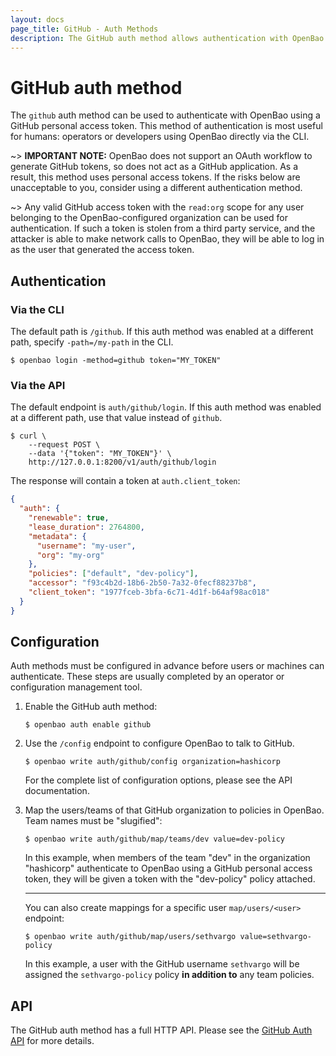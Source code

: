 ```yaml
---
layout: docs
page_title: GitHub - Auth Methods
description: The GitHub auth method allows authentication with OpenBao using GitHub.
---
```


# GitHub auth method

The `github` auth method can be used to authenticate with OpenBao using a GitHub
personal access token. This method of authentication is most useful for humans:
operators or developers using OpenBao directly via the CLI.

~> **IMPORTANT NOTE:** OpenBao does not support an OAuth workflow to generate
GitHub tokens, so does not act as a GitHub application. As a result, this method
uses personal access tokens. If the risks below are unacceptable to you, consider
using a different authentication method.

~> Any valid GitHub access token with the `read:org` scope for any user belonging
to the OpenBao-configured organization can be used for authentication. If such a
token is stolen from a third party service, and the attacker is able to make
network calls to OpenBao, they will be able to log in as the user that generated
the access token.

## Authentication

### Via the CLI

The default path is `/github`. If this auth method was enabled at a different
path, specify `-path=/my-path` in the CLI.

```shell-session
$ openbao login -method=github token="MY_TOKEN"
```

### Via the API

The default endpoint is `auth/github/login`. If this auth method was enabled
at a different path, use that value instead of `github`.

```shell-session
$ curl \
    --request POST \
    --data '{"token": "MY_TOKEN"}' \
    http://127.0.0.1:8200/v1/auth/github/login
```

The response will contain a token at `auth.client_token`:

```json
{
  "auth": {
    "renewable": true,
    "lease_duration": 2764800,
    "metadata": {
      "username": "my-user",
      "org": "my-org"
    },
    "policies": ["default", "dev-policy"],
    "accessor": "f93c4b2d-18b6-2b50-7a32-0fecf88237b8",
    "client_token": "1977fceb-3bfa-6c71-4d1f-b64af98ac018"
  }
}
```

## Configuration

Auth methods must be configured in advance before users or machines can
authenticate. These steps are usually completed by an operator or configuration
management tool.

1. Enable the GitHub auth method:

   ```text
   $ openbao auth enable github
   ```

1. Use the `/config` endpoint to configure OpenBao to talk to GitHub.

   ```text
   $ openbao write auth/github/config organization=hashicorp
   ```

   For the complete list of configuration options, please see the API
   documentation.

1. Map the users/teams of that GitHub organization to policies in OpenBao. Team
   names must be "slugified":

   ```text
   $ openbao write auth/github/map/teams/dev value=dev-policy
   ```

   In this example, when members of the team "dev" in the organization
   "hashicorp" authenticate to OpenBao using a GitHub personal access token, they
   will be given a token with the "dev-policy" policy attached.

   ***

   You can also create mappings for a specific user `map/users/<user>`
   endpoint:

   ```text
   $ openbao write auth/github/map/users/sethvargo value=sethvargo-policy
   ```

   In this example, a user with the GitHub username `sethvargo` will be
   assigned the `sethvargo-policy` policy **in addition to** any team policies.

## API

The GitHub auth method has a full HTTP API. Please see the
[GitHub Auth API](/vault/api-docs/auth/github) for more
details.
